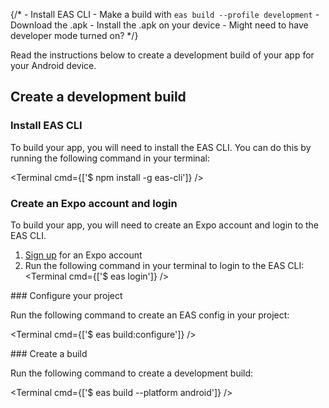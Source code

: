 
{/* - Install EAS CLI - Make a build with `eas build --profile development` - Download the .apk - Install the .apk on your device - Might need to have developer mode turned on? */}

Read the instructions below to create a development build of your app for your Android device.

## Create a development build

<Step label="1">

### Install EAS CLI

To build your app, you will need to install the EAS CLI. You can do this by running the following command in your terminal:

<Terminal cmd={['$ npm install -g eas-cli']} />

</Step>

<Step label="2">

### Create an Expo account and login

To build your app, you will need to create an Expo account and login to the EAS CLI.

1. [Sign up](https://expo.dev/signup) for an Expo account
2. Run the following command in your terminal to login to the EAS CLI:
   <Terminal cmd={['$ eas login']} />

</Step>

<Step label="3">
### Configure your project

Run the following command to create an EAS config in your project:

<Terminal cmd={['$ eas build:configure']} />

</Step>

<Step label="4">
### Create a build

Run the following command to create a development build:

<Terminal cmd={['$ eas build --platform android']} />
</Step>
